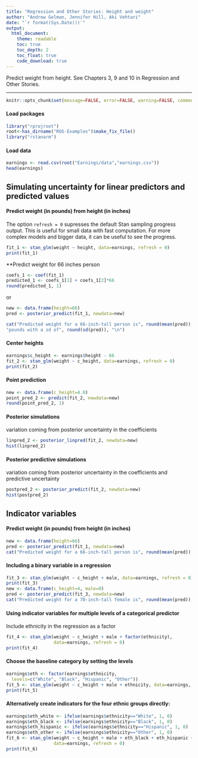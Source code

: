 ```yaml
---
title: "Regression and Other Stories: Height and weight"
author: "Andrew Gelman, Jennifer Hill, Aki Vehtari"
date: "`r format(Sys.Date())`"
output:
  html_document:
    theme: readable
    toc: true
    toc_depth: 2
    toc_float: true
    code_download: true
---
```

Predict weight from height. See Chapters 3, 9 and 10 in Regression
and Other Stories.

-------------


```r
knitr::opts_chunk$set(message=FALSE, error=FALSE, warning=FALSE, comment=NA)
```

#### Load packages

```r
library("rprojroot")
root<-has_dirname("ROS-Examples")$make_fix_file()
library("rstanarm")
```

#### Load data

```r
earnings <- read.csv(root("Earnings/data","earnings.csv"))
head(earnings)
```

## Simulating uncertainty for linear predictors and predicted values
#### Predict weight (in pounds) from height (in inches)

The option `refresh = 0` supresses the default Stan sampling
progress output. This is useful for small data with fast
computation. For more complex models and bigger data, it can be
useful to see the progress.

```r
fit_1 <- stan_glm(weight ~ height, data=earnings, refresh = 0)
print(fit_1)
```

**Predict weight for 66 inches person

```r
coefs_1 <- coef(fit_1)
predicted_1 <- coefs_1[1] + coefs_1[2]*66
round(predicted_1, 1)
```

or

```r
new <- data.frame(height=66)
pred <- posterior_predict(fit_1, newdata=new)
```



```r
cat("Predicted weight for a 66-inch-tall person is", round(mean(pred)),
"pounds with a sd of", round(sd(pred)), "\n")
```

#### Center heights

```r
earnings$c_height <- earnings$height - 66
fit_2 <- stan_glm(weight ~ c_height, data=earnings, refresh = 0)
print(fit_2)
```

#### Point prediction

```r
new <- data.frame(c_height=4.0)
point_pred_2 <- predict(fit_2, newdata=new)
round(point_pred_2, 1)
```

#### Posterior simulations

variation coming from posterior uncertainty in the coefficients

```r
linpred_2 <- posterior_linpred(fit_2, newdata=new)
hist(linpred_2)
```

#### Posterior predictive simulations

variation coming from posterior uncertainty in the coefficients and
predictive uncertainty

```r
postpred_2 <- posterior_predict(fit_2, newdata=new)
hist(postpred_2)
```

## Indicator variables
#### Predict weight (in pounds) from height (in inches)

```r
new <- data.frame(height=66)
pred <- posterior_predict(fit_1, newdata=new)
cat("Predicted weight for a 66-inch-tall person is", round(mean(pred)), "pounds with a sd of", round(sd(pred)), "\n")
```

#### Including a binary variable in a regression

```r
fit_3 <- stan_glm(weight ~ c_height + male, data=earnings, refresh = 0)
print(fit_3)
new <- data.frame(c_height=4, male=0)
pred <- posterior_predict(fit_3, newdata=new)
cat("Predicted weight for a 70-inch-tall female is", round(mean(pred)), "pounds with a sd of", round(sd(pred)), "\n")
```

#### Using indicator variables for multiple levels of a categorical predictor<br/>
Include ethnicity in the regression as a factor

```r
fit_4 <- stan_glm(weight ~ c_height + male + factor(ethnicity),
                  data=earnings, refresh = 0)
print(fit_4)
```

#### Choose the baseline category by setting the levels

```r
earnings$eth <- factor(earnings$ethnicity,
  levels=c("White", "Black", "Hispanic", "Other"))
fit_5 <- stan_glm(weight ~ c_height + male + ethnicity, data=earnings, refresh = 0)
print(fit_5)
```

#### Alternatively create indicators for the four ethnic groups directly:

```r
earnings$eth_white <- ifelse(earnings$ethnicity=="White", 1, 0)
earnings$eth_black <- ifelse(earnings$ethnicity=="Black", 1, 0)
earnings$eth_hispanic <- ifelse(earnings$ethnicity=="Hispanic", 1, 0)
earnings$eth_other <- ifelse(earnings$ethnicity=="Other", 1, 0)
fit_6 <- stan_glm(weight ~ c_height + male + eth_black + eth_hispanic + eth_other,
                  data=earnings, refresh = 0)
print(fit_6)
```

